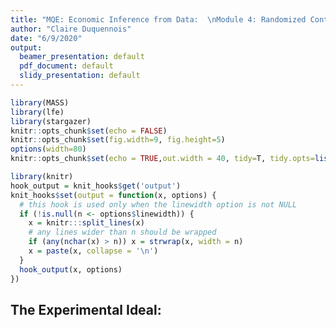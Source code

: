 ```yaml
---
title: "MQE: Economic Inference from Data:  \nModule 4: Randomized Control Trials"
author: "Claire Duquennois"
date: "6/9/2020"
output:
  beamer_presentation: default
  pdf_document: default
  slidy_presentation: default
---
```



```r
library(MASS)
library(lfe)
library(stargazer)
knitr::opts_chunk$set(echo = FALSE)
knitr::opts_chunk$set(fig.width=9, fig.height=5)
options(width=80)
knitr::opts_chunk$set(echo = TRUE,out.width = 40, tidy=T, tidy.opts=list(width.cutoff=60))

```


```r
library(knitr)
hook_output = knit_hooks$get('output')
knit_hooks$set(output = function(x, options) {
  # this hook is used only when the linewidth option is not NULL
  if (!is.null(n <- options$linewidth)) {
    x = knitr:::split_lines(x)
    # any lines wider than n should be wrapped
    if (any(nchar(x) > n)) x = strwrap(x, width = n)
    x = paste(x, collapse = '\n')
  }
  hook_output(x, options)
})
```



## The Experimental Ideal:




